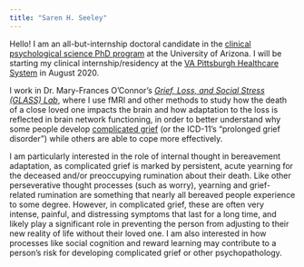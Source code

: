 ```yaml
---
title: "Saren H. Seeley"
---
```


Hello! I am an all-but-internship doctoral candidate in the [clinical psychological science PhD program](https://psychology.arizona.edu/clinical) at the University of Arizona. I will be starting my clinical internship/residency at the [VA Pittsburgh Healthcare System](https://www.va.gov/pittsburgh-health-care) in August 2020.

I work in Dr. Mary-Frances O'Connor's _[Grief, Loss, and Social Stress (GLASS) Lab](https://mfoconnor.faculty.arizona.edu)_, where I use fMRI and other methods to study how the death of a close loved one impacts the brain and how adaptation to the loss is reflected in brain network functioning, in order to better understand why some people develop [complicated grief](https://www.mayoclinic.org/diseases-conditions/complicated-grief/symptoms-causes/syc-20360374) (or the ICD-11's "prolonged grief disorder") while others are able to cope more effectively. 

I am particularly interested in the role of internal thought in bereavement adaptation, as complicated grief is marked by persistent, acute yearning for the deceased and/or preoccupying rumination about their death. Like other perseverative thought processes (such as worry), yearning and grief-related rumination are something that nearly all bereaved people experience to some degree. However, in complicated grief, these are often very intense, painful, and distressing symptoms that last for a long time, and likely play a significant role in preventing the person from adjusting to their new reality of life without their loved one. I am also interested in how processes like social cognition and reward learning may contribute to a person's risk for developing complicated grief or other psychopathology.

